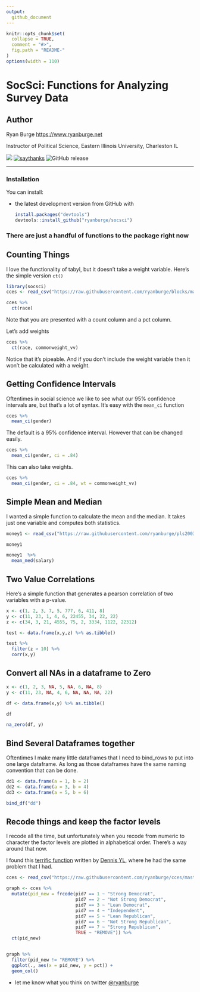 ```yaml
---
output:
  github_document
---
```



```r
knitr::opts_chunk$set(
  collapse = TRUE, 
  comment = "#>",
  fig.path = "README-"  
)
options(width = 110)
```

# SocSci: Functions for Analyzing Survey Data


## Author

Ryan Burge <https://www.ryanburge.net>


Instructor of Political Science, Eastern Illinois University, Charleston IL


[![](https://img.shields.io/twitter/url/http/shields.io.svg?style=social)](https://twitter.com/ryanburge)
[![saythanks](https://img.shields.io/badge/say%20-thanks-blue.svg)](https://saythanks.io/to/ryanburge)
![GitHub release](https://img.shields.io/badge/version-1.0-blue.svg)



------

### Installation

You can install:

* the latest development version from GitHub with

    ```R
    install.packages("devtools")
    devtools::install_github("ryanburge/socsci")
    ```
    
### There are just a handful of functions to the package right now 


## Counting Things

I love the functionality of tabyl, but it doesn't take a weight variable. Here's the simple version `ct()`

```r
library(socsci)
cces <- read_csv("https://raw.githubusercontent.com/ryanburge/blocks/master/cces.csv")

cces %>% 
  ct(race)
```

Note that you are presented with a count column and a pct column. 

Let's add weights

```r
cces %>% 
  ct(race, commonweight_vv)
```

Notice that it's pipeable. And if you don't include the weight variable then it won't be calculated with a weight. 


## Getting Confidence Intervals

Oftentimes in social science we like to see what our 95% confidence intervals are, but that's a lot of syntax. It's easy with the `mean_ci` function

```r
cces %>% 
  mean_ci(gender)
```

The default is a 95% confidence interval. However that can be changed easily. 


```r
cces %>% 
  mean_ci(gender, ci = .84)
```

This can also take weights. 

```r
cces %>% 
  mean_ci(gender, ci = .84, wt = commonweight_vv)
```


## Simple Mean and Median 

I wanted a simple function to calculate the mean and the median. It takes just one variable and computes both statistics. 

```r
money1 <- read_csv("https://raw.githubusercontent.com/ryanburge/pls2003_sp17/master/sal_work.csv")

money1 

money1  %>% 
  mean_med(salary)
```


## Two Value Correlations 

Here's a simple function that generates a pearson correlation of two variables with a p-value.  

```r
x <- c(1, 2, 3, 7, 5, 777, 6, 411, 8)
y <- c(11, 23, 1, 4, 6, 22455, 34, 22, 22)
z <- c(34, 3, 21, 4555, 75, 2, 3334, 1122, 22312)

test <- data.frame(x,y,z) %>% as.tibble()

test %>% 
  filter(z > 10) %>% 
  corr(x,y)

```


## Convert all NAs in a dataframe to Zero

```r
x <- c(1, 2, 3, NA, 5, NA, 6, NA, 8)
y <- c(11, 23, NA, 4, 6, NA, NA, NA, 22)

df <- data.frame(x,y) %>% as.tibble()

df

na_zero(df, y)

```

## Bind Several Dataframes together 

Oftentimes I make many little dataframes that I need to bind_rows to put into one large dataframe. As long as those dataframes have the same naming convention that can be done. 

```r
dd1 <- data.frame(a = 1, b = 2)
dd2 <- data.frame(a = 3, b = 4)
dd3 <- data.frame(a = 5, b = 6) 

bind_df("dd")
```




## Recode things and keep the factor levels 

I recode all the time, but unfortunately when you recode from numeric to character the factor levels are plotted in alphabetical order. There's a way around that now. 

I found this [terrific function](https://stackoverflow.com/questions/49572416/r-convert-to-factor-with-order-of-levels-same-with-case-when) written by [Dennis YL](https://stackoverflow.com/users/5068121/dennis-yl), where he had the same problem that I had. 

```r
cces <- read_csv("https://raw.githubusercontent.com/ryanburge/cces/master/CCES%20for%20Methods/small_cces.csv")

graph <- cces %>% 
  mutate(pid_new = frcode(pid7 == 1 ~ "Strong Democrat", 
                          pid7 == 2 ~ "Not Strong Democrat", 
                          pid7 == 3 ~ "Lean Democrat", 
                          pid7 == 4 ~ "Independent", 
                          pid7 == 5 ~ "Lean Republican", 
                          pid7 == 6 ~ "Not Strong Republican", 
                          pid7 == 7 ~ "Strong Republican", 
                          TRUE ~ "REMOVE")) %>% 
  ct(pid_new)


graph %>% 
  filter(pid_new != "REMOVE") %>% 
  ggplot(., aes(x = pid_new, y = pct)) +
  geom_col()
```

* let me know what you think on twitter <a href="https://twitter.com/ryanburge">@ryanburge</a>
